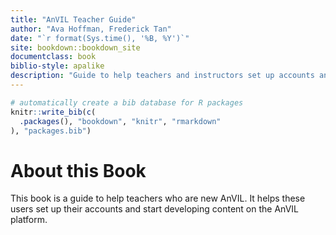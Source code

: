 ```yaml
---
title: "AnVIL Teacher Guide"
author: "Ava Hoffman, Frederick Tan"
date: "`r format(Sys.time(), '%B, %Y')`"
site: bookdown::bookdown_site
documentclass: book
biblio-style: apalike
description: "Guide to help teachers and instructors set up accounts and use the AnVIL platform for instruction"
---
```


```r
# automatically create a bib database for R packages
knitr::write_bib(c(
  .packages(), "bookdown", "knitr", "rmarkdown"
), "packages.bib")
```

# About this Book {-}

This book is a guide to help teachers who are new AnVIL. It helps these users set up their accounts and start developing content on the AnVIL platform.
